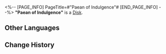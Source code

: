 <%-- [PAGE_INFO]
PageTitle=#"Paean of Indulgence"#
[END_PAGE_INFO] --%>
{{Item Infobox
|id          = 210225
|image       = Item Paean of Indulgence.png
|type        = Disk
|invCategory = Valuables
|rarity      = 3
|effect      = A record that can be played on the Express' phonograph. It might be a chance acquisition or a gift from someone else. All sorts of memories surge up when the music plays &mdash; the smiles, encounters, touches, and the excitement of battle. Maybe that is why people still collect records even as society rapidly advances.<br />The current record contains the track, "Paean of Indulgence."
|description = <br />''When the clouds stir and melodies arise, poetry weaves, enchanted by the pen's guise.''
}}
'''"Paean of Indulgence"''' is a [[Disk]].

==Other Languages==
{{Other Languages
|en   = "Paean of Indulgence"
|zhs  = 《载歌须纵酒》
|zht  = 〈載歌須縱酒〉
|ja   = 『歌には酒を』
|ko   = ≪술에 담긴 노래≫
|es   = Himno de la indulgencia
|fr   = « Paean of Indulgence »
|ru   = Paean of Indulgence
|th   = Paean of Indulgence
|vi   = Khúc Ca Hòa Men Rượu
|de   = Loblied auf den Genuss
|id   = "Paean of Indulgence"
|pt   = "Paean of Indulgence"
}}

==Change History==
{{Change History|2.0}}